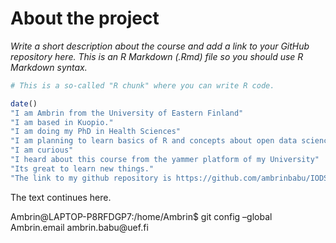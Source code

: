 
# About the project

*Write a short description about the course and add a link to your GitHub repository here. This is an R Markdown (.Rmd) file so you should use R Markdown syntax.*

```r
# This is a so-called "R chunk" where you can write R code.

date()
"I am Ambrin from the University of Eastern Finland"
"I am based in Kuopio."
"I am doing my PhD in Health Sciences"
"I am planning to learn basics of R and concepts about open data science here"
"I am curious"
"I heard about this course from the yammer platform of my University"
"Its great to learn new things."
"The link to my github repository is https://github.com/ambrinbabu/IODS-project/"

```
The text continues here.

Ambrin@LAPTOP-P8RFDGP7:/home/Ambrin$ git config --global Ambrin.email ambrin.babu@uef.fi